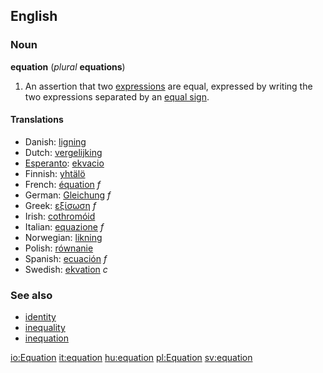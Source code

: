 ==English==
===Noun===
'''equation''' (''plural'' '''equations''')

# {{math}} An assertion that two [[expression]]s are equal, expressed by writing the two expressions separated by an [[equal sign]].

====Translations====
*Danish: [[ligning]]
*Dutch: [[vergelijking]]
*[[Esperanto]]: [[ekvacio]]
*Finnish: [[yhtälö]]
*French: [[équation]] ''f''
*German: [[Gleichung]] ''f''
*Greek: [[εξίσωση]] ''f''
*Irish: [[cothromóid]]
*Italian: [[equazione]] ''f''
*Norwegian: [[likning]]
*Polish: [[równanie]]
*Spanish: [[ecuación]] ''f''
*Swedish: [[ekvation]] ''c''

===See also===
*[[identity]]
*[[inequality]]
*[[inequation]]
{{Wikipedia}}

[[io:Equation]]
[[it:equation]]
[[hu:equation]]
[[pl:Equation]]
[[sv:equation]]